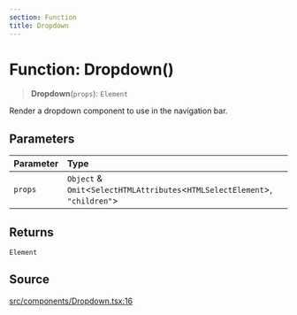 ```yaml
---
section: Function
title: Dropdown
---
```


# Function: Dropdown()

> **Dropdown**(`props`): `Element`

Render a dropdown component to use in the navigation bar.

## Parameters

| Parameter | Type |
| :------ | :------ |
| `props` | `Object` & `Omit`\<`SelectHTMLAttributes`\<`HTMLSelectElement`\>, `"children"`\> |

## Returns

`Element`

## Source

[src/components/Dropdown.tsx:16](https://github.com/gpbl/react-day-picker/blob/854070dd0/src/components/Dropdown.tsx#L16)
